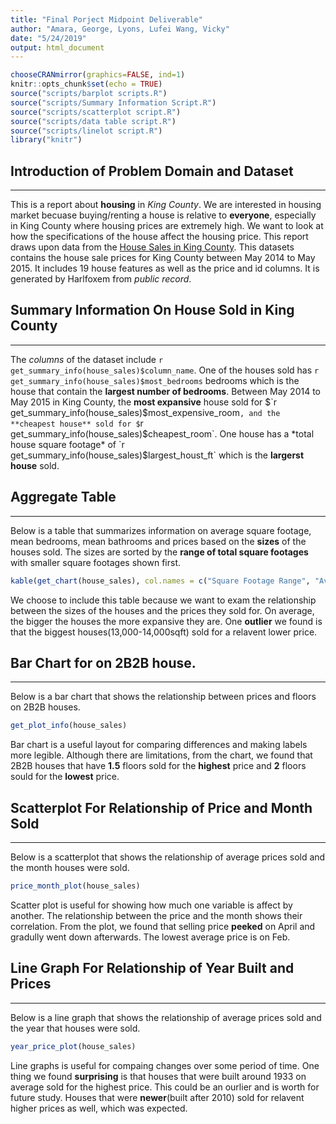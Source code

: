 ```yaml
---
title: "Final Porject Midpoint Deliverable"
author: "Amara, George, Lyons, Lufei Wang, Vicky"
date: "5/24/2019"
output: html_document
---
```


```r
chooseCRANmirror(graphics=FALSE, ind=1)
knitr::opts_chunk$set(echo = TRUE)
source("scripts/barplot scripts.R")
source("scripts/Summary Information Script.R")
source("scripts/scatterplot script.R")
source("scripts/data table script.R")
source("scripts/linelot script.R")
library("knitr")
```


## Introduction of Problem Domain and Dataset
***
This is a report about **housing** in *King County*. We are interested in housing market becuase buying/renting a house is relative to **everyone**, especially in King County where housing prices are extremely high. We want to look at how the specifications of the house affect the housing price. This report draws upon data from the [House Sales in King County](https://www.kaggle.com/harlfoxem/housesalesprediction). This datasets contains the house sale prices for King County between May 2014 to May 2015. It includes 19 house features as well as the price and id columns. It is generated by Harlfoxem from *public record*.


## Summary Information On House Sold in King County
***
The *columns* of the dataset include `r get_summary_info(house_sales)$column_name`. One of the houses sold has `r get_summary_info(house_sales)$most_bedrooms` bedrooms which is the house that contain the **largest number of bedrooms**. Between May 2014 to May 2015 in King County, the **most expansive** house sold for $`r get_summary_info(house_sales)$most_expensive_room`, and the **cheapest house** sold for $`r get_summary_info(house_sales)$cheapest_room`. One house has a *total house square footage* of `r get_summary_info(house_sales)$largest_houst_ft` which is the **largerst house** sold. 


## Aggregate Table
***
Below is a table that summarizes information on average square footage, mean bedrooms, mean bathrooms and prices based on the **sizes** of the houses sold. The sizes are sorted by the **range of total square footages** with smaller square footages shown first.

```r
kable(get_chart(house_sales), col.names = c("Square Footage Range", "Average Square Footage", "Mean Number of Bedrooms","Mean Number of Bathrooms", "Mean Prices"))
```

We choose to include this table because we want to exam the relationship between the sizes of the houses and the prices they sold for. On average, the bigger the houses the more expansive they are. One **outlier** we found is that the biggest houses(13,000-14,000sqft) sold for a relavent lower price.

## Bar Chart for on 2B2B house.
***
Below is a bar chart that shows the relationship between prices and floors on 2B2B houses.

```r
get_plot_info(house_sales)
```

Bar chart is a useful layout for comparing differences and making labels more legible. Although there are limitations, from the chart, we found that 2B2B houses that have **1.5** floors sold for the **highest** price and **2** floors sould for the **lowest** price.


## Scatterplot For Relationship of Price and Month Sold
***
Below is a scatterplot that shows the relationship of average prices sold and the month houses were sold.

```r
price_month_plot(house_sales)
```

Scatter plot is useful for showing how much one variable is affect by another. The relationship between the price and the month shows their correlation. From the plot, we found that selling price **peeked** on April and gradully went down afterwards. The lowest average price is on Feb. 


## Line Graph For Relationship of Year Built and Prices
***
Below is a line graph that shows the relationship of average prices sold and the year that houses were sold.
```r
year_price_plot(house_sales)
```

Line graphs is useful for compaing changes over some period  of time. One thing we found **surprising** is that houses that were built around 1933 on average sold for the highest price. This could be an ourlier and is worth for future study. Houses that were **newer**(built after 2010) sold for relavent higher prices as well, which was expected. 
